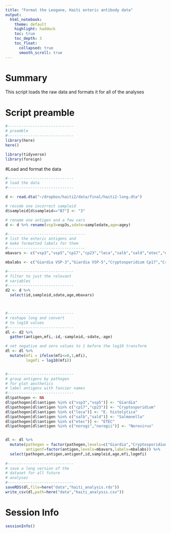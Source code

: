 ```yaml
---
title: "Format the Leogane, Haiti enteric antibody data"
output: 
  html_notebook:
    theme: default
    highlight: haddock
    toc: true
    toc_depth: 3
    toc_float:
      collapsed: true
      smooth_scroll: true
---
```


# Summary

This script loads the raw data and formats it for all of the analyses

# Script preamble
```r
#-----------------------------
# preamble
#-----------------------------
library(here)
here()

library(tidyverse)
library(foreign)


```


#Load and format the data

```r
#-----------------------------
# load the data
#-----------------------------

d <- read.dta("~/dropbox/haiti2/data/final/haiti2-long.dta")

# recode one incorrect sampleid
d$sampleid[d$sampleid=="B7"] <- "3"

# rename one antigen and a few vars
d <- d %>% rename(vsp3=vsp3s,sdate=sampledate,age=agey)

#----------------------------------
# list the enteric antigens and 
# make formatted labels for them
#----------------------------------
mbavars <- c("vsp3","vsp5","cp17","cp23","leca","salb","sald","etec","norogi","norogii")

mbalabs <- c("Giardia VSP-3","Giardia VSP-5","Cryptosporidium Cp17","Cryptosporidium Cp23","E. histolytica LecA","Salmonella LPS group B","Salmonella LPS group D","ETEC LT β subunit","Norovirus GI.4","Norovirus GII.4.NO")

#-----------------------------
# filter to just the relevant
# variables
#-----------------------------
d2 <- d %>% 
  select(id,sampleid,sdate,age,mbavars)



#-----------------------------
# reshape long and convert
# to log10 values
#-----------------------------
dl <- d2 %>%
  gather(antigen,mfi,-id,-sampleid,-sdate,-age)

# set negative and zero values to 1 before the log10 transform
dl <- dl %>%
  mutate(mfi = ifelse(mfi<=0,1,mfi),
         logmfi = log10(mfi))


#-----------------------------
# group antigens by pathogen
# for plot aesthetics
# label antigens with fancier names
#-----------------------------
dl$pathogen <- NA
dl$pathogen[dl$antigen %in% c("vsp3","vsp5")] <- "Giardia"
dl$pathogen[dl$antigen %in% c("cp17","cp23")] <- "Cryptosporidium"
dl$pathogen[dl$antigen %in% c("leca")] <- "E. histolytica"
dl$pathogen[dl$antigen %in% c("salb","sald")] <- "Salmonella"
dl$pathogen[dl$antigen %in% c("etec")] <- "ETEC"
dl$pathogen[dl$antigen %in% c("norogi","norogii")] <- "Norovirus"


dl <- dl %>%
  mutate(pathogen = factor(pathogen,levels=c("Giardia","Cryptosporidium","E. histolytica","Salmonella","ETEC","Norovirus")),
         antigenf=factor(antigen,levels=mbavars,labels=mbalabs)) %>%
  select(pathogen,antigen,antigenf,id,sampleid,age,mfi,logmfi)
     
#-----------------------------
# save a long version of the
# dataset for all future 
# analyses
#-----------------------------
saveRDS(dl,file=here("data","haiti_analysis.rds"))
write_csv(dl,path=here("data","haiti_analysis.csv"))
```
# Session Info
```r
sessionInfo()
```




